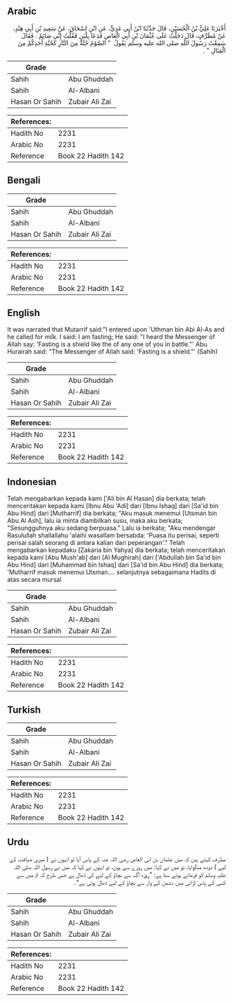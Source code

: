 ## Arabic


<div dir="rtl" lang="ar" style={{fontSize:'larger',backgroundColor:'#f8f9fa',padding:20}}>
أَخْبَرَنَا عَلِيُّ بْنُ الْحُسَيْنِ، قَالَ حَدَّثَنَا ابْنُ أَبِي عَدِيٍّ، عَنِ ابْنِ إِسْحَاقَ، عَنْ سَعِيدِ بْنِ أَبِي هِنْدٍ، عَنْ مُطَرِّفٍ، قَالَ دَخَلْتُ عَلَى عُثْمَانَ بْنِ أَبِي الْعَاصِ فَدَعَا بِلَبَنٍ فَقُلْتُ إِنِّي صَائِمٌ ‏.‏ فَقَالَ سَمِعْتُ رَسُولَ اللَّهِ صلى الله عليه وسلم يَقُولُ ‏ "‏ الصَّوْمُ جُنَّةٌ مِنَ النَّارِ كَجُنَّةِ أَحَدِكُمْ مِنَ الْقِتَالِ ‏"‏ ‏.‏
</div>
<div style={{backgroundColor:'#f8f9fa',padding:20, marginBottom: 10}}><table> <thead> <tr> <th>Grade</th> <th></th> </tr> </thead> <tbody> <tr><td>Sahih</td><td>Abu Ghuddah</td></tr><tr><td>Sahih</td><td>Al-Albani</td></tr><tr><td>Hasan Or Sahih</td><td>Zubair Ali Zai</td></tr></tbody></table><table> <thead> <tr> <th>References:</th> <th></th> </tr> </thead> <tbody><tr><td>Hadith No</td><td>2231</td></tr><tr><td>Arabic No</td><td>2231</td></tr><tr><td>Reference</td><td>Book 22 Hadith 142</td></tr></tbody></table></div>

## Bengali


<div dir="ltr" lang="bn" style={{fontSize:'larger',backgroundColor:'#f8f9fa',padding:20}}>

</div>
<div style={{backgroundColor:'#f8f9fa',padding:20, marginBottom: 10}}><table> <thead> <tr> <th>Grade</th> <th></th> </tr> </thead> <tbody> <tr><td>Sahih</td><td>Abu Ghuddah</td></tr><tr><td>Sahih</td><td>Al-Albani</td></tr><tr><td>Hasan Or Sahih</td><td>Zubair Ali Zai</td></tr></tbody></table><table> <thead> <tr> <th>References:</th> <th></th> </tr> </thead> <tbody><tr><td>Hadith No</td><td>2231</td></tr><tr><td>Arabic No</td><td>2231</td></tr><tr><td>Reference</td><td>Book 22 Hadith 142</td></tr></tbody></table></div>

## English


<div dir="ltr" lang="en" style={{fontSize:'larger',backgroundColor:'#f8f9fa',padding:20}}>
It was narrated that Mutarrif said:"I entered upon 'Uthman bin Abi Al-As and he called for milk. I said: I am fasting; He said: "I heard the Messenger of Allah say: 'Fasting is a shield like the of any one of you in battle."' Abu Hurairah said: "The Messenger of Allah said: 'Fasting is a shield."' (Sahih)
</div>
<div style={{backgroundColor:'#f8f9fa',padding:20, marginBottom: 10}}><table> <thead> <tr> <th>Grade</th> <th></th> </tr> </thead> <tbody> <tr><td>Sahih</td><td>Abu Ghuddah</td></tr><tr><td>Sahih</td><td>Al-Albani</td></tr><tr><td>Hasan Or Sahih</td><td>Zubair Ali Zai</td></tr></tbody></table><table> <thead> <tr> <th>References:</th> <th></th> </tr> </thead> <tbody><tr><td>Hadith No</td><td>2231</td></tr><tr><td>Arabic No</td><td>2231</td></tr><tr><td>Reference</td><td>Book 22 Hadith 142</td></tr></tbody></table></div>

## Indonesian


<div dir="ltr" lang="id" style={{fontSize:'larger',backgroundColor:'#f8f9fa',padding:20}}>
Telah mengabarkan kepada kami ['Ali bin Al Hasan] dia berkata; telah menceritakan kepada kami [Ibnu Abu 'Adi] dari [Ibnu Ishaq] dari [Sa'id bin Abu Hind] dari [Mutharrif] dia berkata; "Aku masuk menemui [Utsman bin Abu Al Ash], lalu ia minta diambilkan susu, maka aku berkata; "Sesungguhnya aku sedang berpuasa." Lalu ia berkata; "Aku mendengar Rasulullah shallallahu 'alaihi wasallam bersabda: 'Puasa itu perisai, seperti perisai salah seorang di antara kalian dari peperangan'." Telah mengabarkan kepadaku [Zakaria bin Yahya] dia berkata; telah menceritakan kepada kami [Abu Mush'ab] dari [Al Mughirah] dari ['Abdullah bin Sa'id bin Abu Hind] dari [Muhammad bin Ishaq] dari [Sa'id bin Abu Hind] dia berkata; 'Mutharrif masuk menemui Utsman.... selanjutnya sebagaimana Hadits di atas secara mursal
</div>
<div style={{backgroundColor:'#f8f9fa',padding:20, marginBottom: 10}}><table> <thead> <tr> <th>Grade</th> <th></th> </tr> </thead> <tbody> <tr><td>Sahih</td><td>Abu Ghuddah</td></tr><tr><td>Sahih</td><td>Al-Albani</td></tr><tr><td>Hasan Or Sahih</td><td>Zubair Ali Zai</td></tr></tbody></table><table> <thead> <tr> <th>References:</th> <th></th> </tr> </thead> <tbody><tr><td>Hadith No</td><td>2231</td></tr><tr><td>Arabic No</td><td>2231</td></tr><tr><td>Reference</td><td>Book 22 Hadith 142</td></tr></tbody></table></div>

## Turkish


<div dir="ltr" lang="tr" style={{fontSize:'larger',backgroundColor:'#f8f9fa',padding:20}}>

</div>
<div style={{backgroundColor:'#f8f9fa',padding:20, marginBottom: 10}}><table> <thead> <tr> <th>Grade</th> <th></th> </tr> </thead> <tbody> <tr><td>Sahih</td><td>Abu Ghuddah</td></tr><tr><td>Sahih</td><td>Al-Albani</td></tr><tr><td>Hasan Or Sahih</td><td>Zubair Ali Zai</td></tr></tbody></table><table> <thead> <tr> <th>References:</th> <th></th> </tr> </thead> <tbody><tr><td>Hadith No</td><td>2231</td></tr><tr><td>Arabic No</td><td>2231</td></tr><tr><td>Reference</td><td>Book 22 Hadith 142</td></tr></tbody></table></div>

## Urdu


<div dir="rtl" lang="ur" style={{fontSize:'larger',backgroundColor:'#f8f9fa',padding:20}}>
مطرف کہتے ہیں کہ میں عثمان بن ابی العاص رضی اللہ عنہ کے پاس آیا تو انہوں نے ( میری ضیافت کے لیے ) دودھ منگوایا، تو میں نے کہا: میں روزے سے ہوں، تو انہوں نے کہا کہ میں نے رسول اللہ صلی اللہ علیہ وسلم کو فرماتے ہوئے سنا ہے: ”روزہ آگ سے بچاؤ کے لیے کی ڈھال ہے جس طرح کہ تم میں سے کسی کے پاس لڑائی میں دشمن کے وار سے بچاؤ کے لیے ڈھال ہوتی ہے“۔
</div>
<div style={{backgroundColor:'#f8f9fa',padding:20, marginBottom: 10}}><table> <thead> <tr> <th>Grade</th> <th></th> </tr> </thead> <tbody> <tr><td>Sahih</td><td>Abu Ghuddah</td></tr><tr><td>Sahih</td><td>Al-Albani</td></tr><tr><td>Hasan Or Sahih</td><td>Zubair Ali Zai</td></tr></tbody></table><table> <thead> <tr> <th>References:</th> <th></th> </tr> </thead> <tbody><tr><td>Hadith No</td><td>2231</td></tr><tr><td>Arabic No</td><td>2231</td></tr><tr><td>Reference</td><td>Book 22 Hadith 142</td></tr></tbody></table></div>